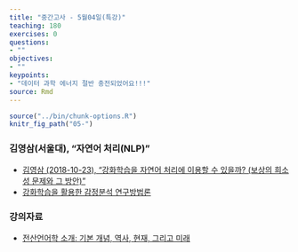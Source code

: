 ```yaml
---
title: "중간고사 - 5월04일(특강)"
teaching: 180
exercises: 0
questions:
- ""
objectives:
- ""
keypoints:
- "데이터 과학 에너지 절반 충전되었어요!!!"
source: Rmd
---
```


```r
source("../bin/chunk-options.R")
knitr_fig_path("05-")
```

### 김영삼(서울대), "자연어 처리(NLP)"  

- [김영삼 (2018-10-23), "강화학습을 자연어 처리에 이용할 수 있을까? (보상의 희소성 문제와 그 방안)"](https://www.youtube.com/watch?reload=9&v=8SCzCkkeymA)
- [강화학습을 활용한 감정분석 연구방법론](https://www.fastcampus.co.kr/data_camp_resch/)


### 강의자료

- [전산언어학 소개: 기본 개념, 역사, 현재, 그리고 미래](../data/연세대_특강자료.pdf)
